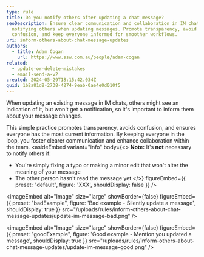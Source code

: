 ```yaml
---
type: rule
title: Do you notify others after updating a chat message?
seoDescription: Ensure clear communication and collaboration in IM chats by
  notifying others when updating messages. Promote transparency, avoid
  confusion, and keep everyone informed for smoother workflows.
uri: inform-others-about-chat-message-updates
authors:
  - title: Adam Cogan
    url: https://www.ssw.com.au/people/adam-cogan
related:
  - update-or-delete-mistakes
  - email-send-a-v2
created: 2024-05-29T18:15:42.034Z
guid: 1b2a81d8-2738-4274-9eab-0ae4e0d010f5
---
```



When updating an existing message in IM chats, others might see an indication of it, but won't get a notification, so it's important to inform them about your message changes.

This simple practice promotes transparency, avoids confusion, and ensures everyone has the most current information. By keeping everyone in the loop, you foster clearer communication and enhance collaboration within the team.
<asideEmbed
  variant="info"
  body={<>
    **Note:** It's **not** necessary to notify others if:

* You're simply fixing a typo or making a minor edit that won't alter the meaning of your message
* The other person hasn't read the message yet
  </>}
  figureEmbed={{
    preset: "default",
    figure: 'XXX',
    shouldDisplay: false
  }}
/>

<imageEmbed
  alt="Image"
  size="large"
  showBorder={false}
  figureEmbed={{
    preset: "badExample",
    figure: 'Bad example - Silently update a message',
    shouldDisplay: true
  }}
  src="/uploads/rules/inform-others-about-chat-message-updates/update-im-message-bad.png"
/>

<imageEmbed
  alt="Image"
  size="large"
  showBorder={false}
  figureEmbed={{
    preset: "goodExample",
    figure: 'Good example - Mention you updated a message',
    shouldDisplay: true
  }}
  src="/uploads/rules/inform-others-about-chat-message-updates/update-im-message-good.png"
/>